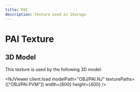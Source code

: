 ```yaml
---
title: PAI
description: Texture used in Ikaruga
---
```



# PAI Texture

<PVMViewer
  client:load
  filePath="OBJ/PAI.PVM"
/>


## 3D Model

This texture is used by the following 3D model:

<NJViewer 
  client:load
  modelPath="OBJ/PAI.NJ" 
  texturePaths={["OBJ/PAI.PVM"]}
  width={600}
  height={400}
/>

